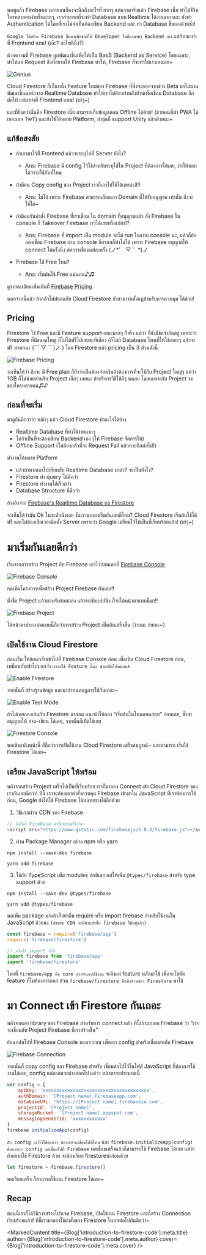 

พอพูดถึง Firebase หลายคนก็คงจะนึกถึงอะไรที่ ยากๆ แต่ความจริงแล้ว Firebase เนี่ย ทำให้ชีวิตใครหลายคนง่ายขึ้นมากๆ, เราสามารถที่จะทำ Database แบบ Realtime ได้ง่ายมาก และ ยังทำ Authentication ได้โดยที่เราไม่จำเป็นต้องเขียน Backend และ ทำ Database ขึ้นเองด้วยซ้ำ!

`Google ได้สร้าง Firebase ขึ้นมาเพื่อช่วยให้ Developer ไม่ต้องมาทำ Backend เอง` แต่ย้ายมาทำที่ Frontend แทน! (เอ๊ะ? อะไรยังไง?)

ด้วยความที่ Firebase ถูกพัฒนาขึ้นเพื่อให้เป็น BasS (Backend as Service) โดยเฉพาะ, ทำให้แค่ Request สิ่งที่อยากให้ Firebase ทำให้, Firebase ก็จะทำให้เราเองเลย~

<Image
    src="/assets/content/introduction-to-firestore/genius.jpg"
    alt="Genius"
    no2x
/>

Cloud Firestore ก็เป็นหนึ่ง Feature ใหม่ของ Firebase ที่พึ่งจะออกจากช่วง Beta มาไม่นาน พัฒนาขึ้นมาต่อจาก Realtime Database ทำให้เราไม่ต้องทำหลังบ้านเพื่อเชื่อม Database อีกต่อไป แต่มาทำที่ Frontend แทน! (เย่ๆ~)

และที่ยิ่งกว่านั้นคือ Firestore เนี่ย สามารถเก็บข้อมูลตอน Offline ได้ด้วย! (ช่วยคนที่ทำ PWA ได้เยอะเลย TwT) และยังใช้ได้หลาย Platform, ล่าสุดก็ support Unity แล้วด้วยนะ~

<Divider />

## แก้ข้อสงสัย

-   ถ้าเอามาไว้ที่ Frontend แล้วจะระบุไปที่ Server ยังไง?

    -   Ans: Firebase มี config ไว้ใช้สำหรับระบุใช้ใน Project ที่ต้องการได้เลย, ทำให้บอกได้ว่าจะใช้กับที่ไหน

-   ถ้ามีคน Copy config ของ Project เราก็เอาไปใช้ได้เลยน่ะสิ!!

    -   Ans: ไม่ได้ เพราะ Firebase สามารถเลือกเอา Domain ที่ได้รับอนุญาต เท่านั้น ถึงจะใช้ได้~

-   ถ้ามีคนรันคำสั่ง Firebase ที่เราเชื่อม ใน domain ที่อนุญาตแล้ว สั่ง Firebase ใน console ก็ Takeover Firebase เราได้เลยหรือเปล่า!?

    -   Ans: Firebase ที่ import เป็น module จะไม่ run ในแทบ console นะ, แล้วก็ถ้าลองเชื่อม Firebase ผ่าน console อีกรอบก็ทำไม่ได้ เพราะ Firebase อนุญาตให้ connect ได้ครั้งนึง ต่อการเชื่อมแต่ละครั้ง (ノ*゜ ▽ ゜*)ノ

-   Firebase ใช้ Free ไหม?
    -   Ans: เริ่มต้นใช้ Free แน่นอน♪♫

ดูรายละเอียดเพิ่มเติมที่ [Firebase Pricing](https://firebase.google.com/pricing)

นอกจากนี้แล้ว ถ้ากลัวไม่ปลอดภัย Cloud Firestore ยังสามารถตั้งกฏสำหรับการควบคุม ได้ด้วย!

<Divider />

## Pricing

Firestore ใช้ Free และมี Feature support เยอะมากๆ ก็จริง แต่ว่า ก็ยังมีข้อจำกัดอยู่ เพราะว่า Firestore ที่มีขนาดใหญ่ ก็ไม่ได้ฟรีไปเลยซะทีเดียว (ก็ไม่มี Database ไหนที่ให้ใช้เยอะๆ แล้วจะฟรี หรอกนะ (￣ ▽ ￣)ノ )
โดย Firestore แบ่ง pricing เป็น 3 ส่วนดังนี้

<Image
    src="/assets/content/introduction-to-firestore/firebase-pricing.jpg"
    alt="Firebase Pricing"
/>

จะเห็นได้ว่า ถึงจะ มี Free plan ก็ยังจำเป็นต้องจ่ายเงินถ้าต้องการที่จะใช้กับ Project ใหญ่ๆ แต่ว่า 1GB ก็ไม่น้อยสำหรับ Project เล็กๆ เลยนะ ถ้าบริหารวิธีใช้ดีๆ หนอย โดยเฉพาะกับ Project จบของใครหลายคน♫♪

<Divider />

## ก่อนที่จะเริ่ม

มาดูกันดีกว่าว่า หลักๆ แล้ว Cloud Firestore ทำอะไรได้บ้าง

-   Realtime Database ที่ทำได้ง่ายมากๆ
-   ไม่จำเป็นที่จะต้องเขียน Backend เอง (ให้ Firebase จัดการให้)
-   Offline Support (ไม่ต้องกลัวที่จะ Request Fail แล้วหายอีกต่อไป!)

ทำงานได้หลาย Platform

-   แล้วถ้าหากเอาไปเทียบกับ Realtime Database มาล่ะ? จะเป็นยังไง?
-   Firestore ทำ query ได้ดีกว่า
-   Firestore ทำงานได้เร็วกว่า
-   Database Structure ที่ดีกว่า

อ้างอิงจาก [Firebase's Realtime Database vs Firestore](https://firebase.google.com/docs/database/rtdb-vs-firestore)

จะเห็นได้ว่ามัน Ok ในระดับนึงเลย งั้นเรามาลองเริ่มกันเลยดีไหม?
Cloud Firestore เริ่มต้นใช้ได้ฟรี และไม่ต้องเสียเวลาติดตั้ง Server เพราะว่า Google เตรียมไว้ให้เป็นที่เรียบร้อยแล้ว! (เย่ๆ~)

<Divider />

# มาเริ่มกันเลยดีกว่า

เริ่มจากการสร้าง Project กับ Firebase เอาไว้ก่อนเลยที่ [Firebase Console](https://console.firebase.google.com)

<Image
    src="/assets/content/introduction-to-firestore/firebase-console.png"
    alt="Firebase Console"
/>

กดเพิ่มโครงการเพื่อสร้าง Project Firebase กันเลย!!

ตั้งชื่อ Project แล้วยอมรับข้อตกลง แล้วรอซักแปปนึง ก็จะได้หน้าตาแบบนี้มา!!

<Image
    src="/assets/content/introduction-to-firestore/firebase-project.png"
    alt="Firebase Project"
/>

ได้หน้าตาประมาณแบบนี้ถือว่าการสร้าง Project เป็นอันเสร็จสิ้น (ง่ายมะ ง่ายมะ~)

<Divider />

## เปิดใช้งาน Cloud Firestore

ก่อนเริ่ม ให้ย้อนกลับเข้าไปที่ Firebase Console ก่อน เพื่อเปิด Cloud Firestore ก่อน, เหมือนกับเข้าไปบอกว่า `เราจะใช้ Feature นี้นะ ช่วยเปิดให้หน่อยสิ`

<Image
    src="/assets/content/introduction-to-firestore/enable-firestore.png"
    alt="Enable Firestore"
/>

จากนั้นก็ สร้างฐานข้อมูล และมากำหนดกฏการใช้กันเถอะ~

<Image
    src="/assets/content/introduction-to-firestore/enable-test-mode.jpg"
    alt="Enable Test Mode"
/>

ถ้าไม่เคยลองเล่นกับ Firestore มาก่อน แนะนำให้ลอง “เริ่มต้นในโหมดทดสอบ” ก่อนเลย, ซึ่งจะอนุญาตให้ อ่าน-เขียน ได้เลย, จากนั้นก็เปิดใช้เลย

<Image
    src="/assets/content/introduction-to-firestore/firestore-console.png"
    alt="Firestore Console"
/>

พอเข้ามาถึงหน้านี้ ก็ถือว่าการเปิดใช้งาน Cloud Firestore เสร็จสมบูรณ์~ และสามารถ เริ่มใช้ Firestore ได้เลย~

<Divider />

## เตรียม JavaScript ให้พร้อม

หลังจากสร้าง Project เสร็จไปเป็นที่เรียบร้อย เราก็มาลอง Connect เข้า Cloud Firestore ของเรากันเลยดีกว่า!
ทีนี้ เราจะต้องเอาคำสั่งควบคุม Firebase เข้ามาใน JavaScript ที่เราต้องการใช้ก่อน, Google ยังให้ใช้ Firebase ได้หลายทางได้อีกด้วย

1. วิธีแรกผ่าน CDN ของ Firebase

```javascript
// ดึงไฟล์ Firebase มาให้พร้อมใช้งาน~
<script src="https://www.gstatic.com/firebasejs/5.8.2/firebase.js"></script>
```

2. ผ่าน Package Manager อย่าง npm หรือ yarn

```
npm install --save-dev firebase

yarn add firebase
```

3. ใช้กับ TypeScript
   เพิ่ม modules ปกติเลย แต่ให้เพิ่ม `@types/firebase` สำหรับ type support ด้วย

```
npm install --save-dev @types/firebase

yarn add @types/firebase
```

พอเพิ่ม package มาแล้วก็อย่าลืม require หรือ import firebase สำหรับใช้งานใน JavaScript ด้วยนะ `(สำหรับ CDN จะมีตัวแปรชื่อ firebase ให้อยู่แล้ว)`

```javascript
const firebase = require('firebase/app')
require('firebase/firestore')

// หรือใช้ import ก็ได้
import firebase from 'firebase/app'
import 'firebase/firestore'
```

โดยที่ `firebase/app คือ core สำหรับการใช้งาน` จะดึงแค่ feature หลักมาใช้ เพื่อจะได้ตัด feature ที่ไม่ต้องการออก
ส่วน `firebase/firestore คือดึงส่วนของ Firestore` มาใช้

<Divider />

# มา Connect เข้า Firestore กันเถอะ

หลังจากเอา library ของ Firebase สำหรับการ connect แล้ว ทีนี้เรามาบอก Firebase ว่า “เราจะเชื่อมกับ Project Firebase ที่เราสร้างขึ้น”

ย้อนกลับไปที่ Firebase Console ของเราก่อน เพื่อเอา config สำหรับเชื่อมต่อกับ Firebase

<Image
    src="/assets/content/introduction-to-firestore/create-connection.jpg"
    alt="Firebase Connection"
/>

จากนั้นก็ copy config ของ Firebase สำหรับ เชื่อมต่อไปไว้ในไฟล์ JavaScript ที่ต้องการใช้งานได้เลย, config แต่ละคนจะต่างออกไป แต่ว่า หน้าตาจะประมาณนี้

```javascript
var config = {
    apiKey: 'xxxxxxxxxxxxxxxxxxxxxxxxxxxxxxxxxxxxxxx',
    authDomain: '[Project name].firebaseapp.com',
    databaseURL: 'https://[Project name].firebaseio.com',
    projectId: '[Project name]',
    storageBucket: '[Project name].appspot.com',
    messagingSenderId: 'xxxxxxxxxxxx'
}
firebase.initializeApp(config)
```

`ตัว config เอาไว้ใช้ออกว่า ต้องการจะเชื่อมไปที่ไหน` และ `firebase.initializeApp(config) คือการเอา config มาเชื่อมไปที่ Firebase`
พอเชื่อมเสร็จแล้วก็สามารถใช้ Firebase ได้เลย แต่ว่า ถ้าอยากใช้ Firestore ด้วย จะต้องเรียก firestoreซะก่อนด้วย

```javascript
let firestore = firebase.firestore()
```

พอเรียกเสร็จ ก็สามารถใช้งาน Firestore ได้เลย~

<Divider />

## Recap

ตอนนี้เราก็ได้วิธีการสร้างโปรเจค Firebase, เปิดใช้งาน Firestore และก็สร้าง Connection เรียบร้อยแล้ว! ทีนี้เรามาลองใช้คำสั่งของ Firestore ในบทต่อไปกันดีกว่า~

<MarkedContent
    title={Blog['introduction-to-firestore-code'].meta.title}
    author={Blog['introduction-to-firestore-code'].meta.author}
    cover={Blog['introduction-to-firestore-code'].meta.cover}
/>
